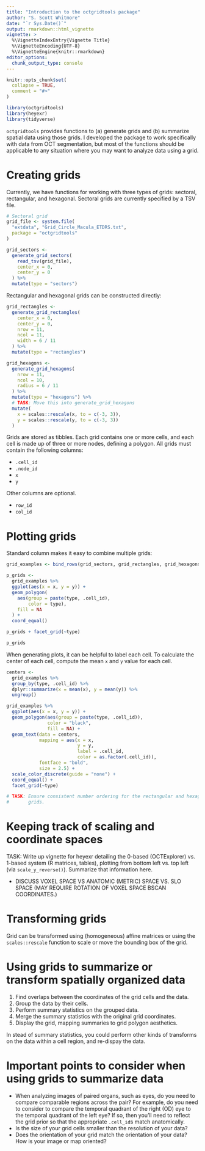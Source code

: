 ```yaml
---
title: "Introduction to the octgridtools package"
author: "S. Scott Whitmore"
date: "`r Sys.Date()`"
output: rmarkdown::html_vignette
vignette: >
  %\VignetteIndexEntry{Vignette Title}
  %\VignetteEncoding{UTF-8}
  %\VignetteEngine{knitr::rmarkdown}
editor_options: 
  chunk_output_type: console
---
```


```r
knitr::opts_chunk$set(
  collapse = TRUE,
  comment = "#>"
)

library(octgridtools)
library(heyexr)
library(tidyverse)
```

`octgridtools` provides functions to (a) generate grids and (b) summarize 
spatial data using those grids. I developed the package to work specifically
with data from OCT segmentation, but most of the functions should be applicable
to any situation where you may want to analyze data using a grid.

# Creating grids

Currently, we have functions for working with three types of grids: sectoral,
rectangular, and hexagonal. Sectoral grids are currently specified by a TSV
file.

```r
# Sectoral grid
grid_file <- system.file(
  "extdata", "Grid_Circle_Macula_ETDRS.txt",
  package = "octgridtools"
)

grid_sectors <-
  generate_grid_sectors(
    read_tsv(grid_file),
    center_x = 0,
    center_y = 0
  ) %>%
  mutate(type = "sectors")
```

Rectangular and hexagonal grids can be constructed directly:

```r
grid_rectangles <-
  generate_grid_rectangles(
    center_x = 0,
    center_y = 0,
    nrow = 11,
    ncol = 11,
    width = 6 / 11
  ) %>%
  mutate(type = "rectangles")

grid_hexagons <-
  generate_grid_hexagons(
    nrow = 11,
    ncol = 10,
    radius = 6 / 11
  ) %>%
  mutate(type = "hexagons") %>%
  # TASK: Move this into generate_grid_hexagons
  mutate(
    x = scales::rescale(x, to = c(-3, 3)),
    y = scales::rescale(y, to = c(-3, 3))
  )
```


Grids are stored as tibbles. Each grid contains one or more cells, and each cell
is made up of three or more nodes, defining a polygon. All grids must contain
the following columns:

* `.cell_id`
* `.node_id`
* `x`
* `y`

Other columns are optional.

* `row_id`
* `col_id`

# Plotting grids

Standard column makes it easy to combine multiple grids:

```r
grid_examples <- bind_rows(grid_sectors, grid_rectangles, grid_hexagons)

p_grids <- 
  grid_examples %>%
  ggplot(aes(x = x, y = y)) +
  geom_polygon(
    aes(group = paste(type, .cell_id), 
        color = type),
    fill = NA
  ) +
  coord_equal()

p_grids + facet_grid(~type)
```

```r
p_grids
```

When generating plots, it can be helpful to label each cell. To calculate the 
center of each cell, compute the mean `x` and `y` value for each cell.

```r
centers <- 
  grid_examples %>%
  group_by(type, .cell_id) %>%
  dplyr::summarize(x = mean(x), y = mean(y)) %>%
  ungroup()

grid_examples %>%
  ggplot(aes(x = x, y = y)) +
  geom_polygon(aes(group = paste(type, .cell_id)),
               color = "black", 
               fill = NA) +
  geom_text(data = centers,
            mapping = aes(x = x, 
                          y = y, 
                          label = .cell_id, 
                          color = as.factor(.cell_id)),
            fontface = "bold",
            size = 2.5) +
  scale_color_discrete(guide = "none") +
  coord_equal() +
  facet_grid(~type)

# TASK: Ensure consistent number ordering for the rectangular and hexagonal
#       grids.
```


# Keeping track of scaling and coordinate spaces

TASK: Write up vignette for heyexr detailing the 0-based (OCTExplorer) vs. 
1-based system (R matrices, tables), plotting from bottom left vs. top left 
(via `scale_y_reverse()`). Summarize that information here.

* DISCUSS VOXEL SPACE VS ANATOMIC (METRIC) SPACE VS. SLO SPACE (MAY REQUIRE 
ROTATION OF VOXEL SPACE BSCAN COORDINATES.)

# Transforming grids

Grid can be transformed using (homogeneous) affine matrices or using the
`scales::rescale` function to scale or move the bounding box of the grid.

# Using grids to summarize or transform spatially organized data

1. Find overlaps between the coordinates of the grid cells and the data.
2. Group the data by their cells.
3. Perform summary statistics on the grouped data.
4. Merge the summary statistics with the original grid coordinates.
5. Display the grid, mapping summaries to grid polygon aesthetics.

In stead of summary statistics, you could perform other kinds of transforms on
the data within a cell region, and re-dispay the data. 

# Important points to consider when using grids to summarize data

* When analyzing images of paired organs, such as eyes, do you need to compare
comparable regions across the pair? For example, do you need to consider to
compare the temporal quadrant of the right (OD) eye to the temporal quadrant of 
the left eye? If so, then you'll need to reflect the grid prior so that the 
appropriate `.cell_id`s match anatomically. 
* Is the size of your grid cells smaller than the resolution of your data?
* Does the orientation of your grid match the orientation of your data? How is
your image or map oriented?





